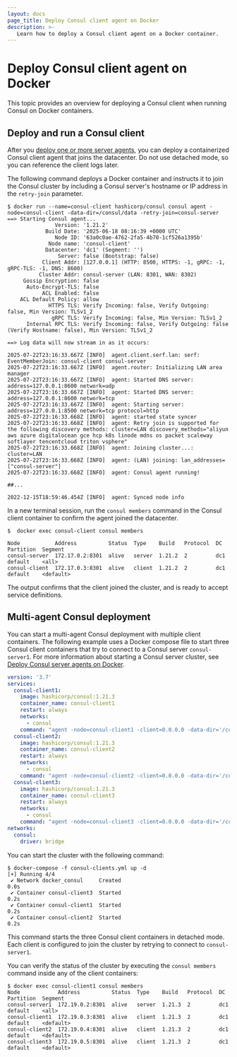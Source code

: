 ```yaml
---
layout: docs
page_title: Deploy Consul client agent on Docker
description: >-
   Learn how to deploy a Consul client agent on a Docker container.
---
```


# Deploy Consul client agent on Docker

This topic provides an overview for deploying a Consul client when running Consul on Docker containers.

## Deploy and run a Consul client

After you [deploy one or more server agents](/consul/docs/deploy/server/docker), you can deploy a containerized   Consul client agent that joins the datacenter.  Do not use detached mode, so you can reference the client logs later.

The following command deploys a Docker container and instructs it to join the Consul cluster by including a Consul server's hostname or IP address in the `retry-join` parameter.

```shell-session
$ docker run --name=consul-client hashicorp/consul consul agent -node=consul-client -data-dir=/consul/data -retry-join=consul-server
==> Starting Consul agent...
               Version: '1.21.2'
            Build Date: '2025-06-18 08:16:39 +0000 UTC'
               Node ID: '63a0c0ae-4762-2fa5-4b70-1cf526a1395b'
             Node name: 'consul-client'
            Datacenter: 'dc1' (Segment: '')
                Server: false (Bootstrap: false)
           Client Addr: [127.0.0.1] (HTTP: 8500, HTTPS: -1, gRPC: -1, gRPC-TLS: -1, DNS: 8600)
          Cluster Addr: consul-server (LAN: 8301, WAN: 8302)
     Gossip Encryption: false
      Auto-Encrypt-TLS: false
           ACL Enabled: false
    ACL Default Policy: allow
             HTTPS TLS: Verify Incoming: false, Verify Outgoing: false, Min Version: TLSv1_2
              gRPC TLS: Verify Incoming: false, Min Version: TLSv1_2
      Internal RPC TLS: Verify Incoming: false, Verify Outgoing: false (Verify Hostname: false), Min Version: TLSv1_2

==> Log data will now stream in as it occurs:

2025-07-22T23:16:33.667Z [INFO]  agent.client.serf.lan: serf: EventMemberJoin: consul-client consul-server
2025-07-22T23:16:33.667Z [INFO]  agent.router: Initializing LAN area manager
2025-07-22T23:16:33.667Z [INFO]  agent: Started DNS server: address=127.0.0.1:8600 network=udp
2025-07-22T23:16:33.667Z [INFO]  agent: Started DNS server: address=127.0.0.1:8600 network=tcp
2025-07-22T23:16:33.667Z [INFO]  agent: Starting server: address=127.0.0.1:8500 network=tcp protocol=http
2025-07-22T23:16:33.668Z [INFO]  agent: started state syncer
2025-07-22T23:16:33.668Z [INFO]  agent: Retry join is supported for the following discovery methods: cluster=LAN discovery_methods="aliyun aws azure digitalocean gce hcp k8s linode mdns os packet scaleway softlayer tencentcloud triton vsphere"
2025-07-22T23:16:33.668Z [INFO]  agent: Joining cluster...: cluster=LAN
2025-07-22T23:16:33.668Z [INFO]  agent: (LAN) joining: lan_addresses=["consul-server"]
2025-07-22T23:16:33.668Z [INFO]  agent: Consul agent running!

##...

2022-12-15T18:59:46.454Z [INFO]  agent: Synced node info
```

In a new terminal session, run the `consul members` command in the Consul client container to confirm the agent joined the datacenter.

```shell-session
$  docker exec consul-client consul members
```

```plaintext hideClipboard
Node           Address          Status  Type    Build   Protocol  DC   Partition  Segment
consul-server  172.17.0.2:8301  alive   server  1.21.2  2         dc1  default    <all>
consul-client  172.17.0.3:8301  alive   client  1.21.2  2         dc1  default    <default>
```

The output confirms that the client joined the cluster, and is ready to accept service definitions.

## Multi-agent Consul deployment

You can start a multi-agent Consul deployment with multiple client containers. The following example uses a Docker compose file to start three Consul client containers that try to connect to a Consul server `consul-server1`. For more information about starting a Consul server cluster, see [Deploy Consul server agents on Docker](/docs/deploy/server/docker).

<CodeBlockConfig filename="consul-clients.yml">

```yaml
version: '3.7'
services:
  consul-client1:
    image: hashicorp/consul:1.21.3
    container_name: consul-client1
    restart: always
    networks:
      - consul
    command: "agent -node=consul-client1 -client=0.0.0.0 -data-dir='/consul/data' -retry-join=consul-server1"
  consul-client2:
    image: hashicorp/consul:1.21.3
    container_name: consul-client2
    restart: always
    networks:
      - consul
    command: "agent -node=consul-client2 -client=0.0.0.0 -data-dir='/consul/data' -retry-join=consul-server1"
  consul-client3:
    image: hashicorp/consul:1.21.3
    container_name: consul-client3
    restart: always
    networks:
      - consul
    command: "agent -node=consul-client3 -client=0.0.0.0 -data-dir='/consul/data' -retry-join=consul-server1"
networks:
  consul:
    driver: bridge
```

</CodeBlockConfig>

You can start the cluster with the following command:

```shell-session
$ docker-compose -f consul-clients.yml up -d
[+] Running 4/4
 ✔ Network docker_consul     Created                                0.0s
 ✔ Container consul-client3  Started                                0.2s
 ✔ Container consul-client1  Started                                0.2s
 ✔ Container consul-client2  Started                                0.2s
```

This command starts the three Consul client containers in detached mode. Each client is configured to join the cluster by retrying to connect to `consul-server1`.

You can verify the status of the cluster by executing the `consul members` command inside any of the client containers:

```shell-session
$ docker exec consul-client1 consul members
Node            Address          Status  Type    Build   Protocol  DC   Partition  Segment
consul-server1  172.19.0.2:8301  alive   server  1.21.3  2         dc1  default    <all>
consul-client1  172.19.0.3:8301  alive   client  1.21.3  2         dc1  default    <default>
consul-client2  172.19.0.4:8301  alive   client  1.21.3  2         dc1  default    <default>
consul-client3  172.19.0.5:8301  alive   client  1.21.3  2         dc1  default    <default>
```
